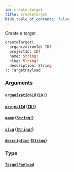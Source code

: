 ```yaml
---
id: create-target
title: createTarget
hide_table_of_contents: false
---
```



Create a target

```graphql
createTarget(
  organizationId: ID!
  projectId: ID!
  name: String!
  slug: String!
  description: String
): TargetPayload
```


### Arguments

#### [`organizationId`](#) ([`ID!`](/swapi/scalars/id))




#### [`projectId`](#) ([`ID!`](/swapi/scalars/id))




#### [`name`](#) ([`String!`](/swapi/scalars/string))




#### [`slug`](#) ([`String!`](/swapi/scalars/string))




#### [`description`](#) ([`String`](/swapi/scalars/string))




### Type

#### [`TargetPayload`](/swapi/objects/target-payload)
